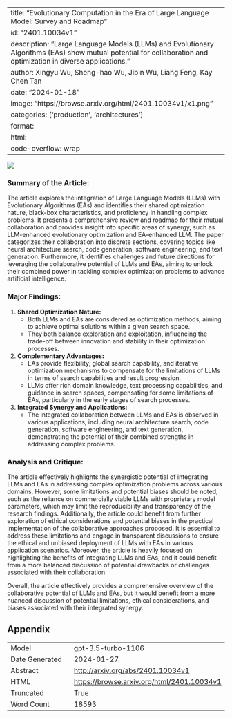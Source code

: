 
---
title: "Evolutionary Computation in the Era of Large Language Model: Survey and Roadmap"
id: "2401.10034v1"
description: "Large Language Models (LLMs) and Evolutionary Algorithms (EAs) show mutual potential for collaboration and optimization in diverse applications."
author: Xingyu Wu, Sheng-hao Wu, Jibin Wu, Liang Feng, Kay Chen Tan
date: "2024-01-18"
image: "https://browse.arxiv.org/html/2401.10034v1/x1.png"
categories: ['production', 'architectures']
format:
  html:
    code-overflow: wrap
---

![](https://browse.arxiv.org/html/2401.10034v1/x1.png)

### **Summary of the Article:**
The article explores the integration of Large Language Models (LLMs) with Evolutionary Algorithms (EAs) and identifies their shared optimization nature, black-box characteristics, and proficiency in handling complex problems. It presents a comprehensive review and roadmap for their mutual collaboration and provides insight into specific areas of synergy, such as LLM-enhanced evolutionary optimization and EA-enhanced LLM. The paper categorizes their collaboration into discrete sections, covering topics like neural architecture search, code generation, software engineering, and text generation. Furthermore, it identifies challenges and future directions for leveraging the collaborative potential of LLMs and EAs, aiming to unlock their combined power in tackling complex optimization problems to advance artificial intelligence.

### **Major Findings:**
1. **Shared Optimization Nature:**
    - Both LLMs and EAs are considered as optimization methods, aiming to achieve optimal solutions within a given search space.
    - They both balance exploration and exploitation, influencing the trade-off between innovation and stability in their optimization processes.

2. **Complementary Advantages:**
    - EAs provide flexibility, global search capability, and iterative optimization mechanisms to compensate for the limitations of LLMs in terms of search capabilities and result progression.
    - LLMs offer rich domain knowledge, text processing capabilities, and guidance in search spaces, compensating for some limitations of EAs, particularly in the early stages of search processes.

3. **Integrated Synergy and Applications:**
    - The integrated collaboration between LLMs and EAs is observed in various applications, including neural architecture search, code generation, software engineering, and text generation, demonstrating the potential of their combined strengths in addressing complex problems.

### **Analysis and Critique:**
The article effectively highlights the synergistic potential of integrating LLMs and EAs in addressing complex optimization problems across various domains. However, some limitations and potential biases should be noted, such as the reliance on commercially viable LLMs with proprietary model parameters, which may limit the reproducibility and transparency of the research findings. Additionally, the article could benefit from further exploration of ethical considerations and potential biases in the practical implementation of the collaborative approaches proposed. It is essential to address these limitations and engage in transparent discussions to ensure the ethical and unbiased deployment of LLMs with EAs in various application scenarios. Moreover, the article is heavily focused on highlighting the benefits of integrating LLMs and EAs, and it could benefit from a more balanced discussion of potential drawbacks or challenges associated with their collaboration.

Overall, the article effectively provides a comprehensive overview of the collaborative potential of LLMs and EAs, but it would benefit from a more nuanced discussion of potential limitations, ethical considerations, and biases associated with their integrated synergy.

## Appendix

|          |          |
|----------|----------|
| Model     | gpt-3.5-turbo-1106       |
| Date Generated     | 2024-01-27       |
| Abstract | [http://arxiv.org/abs/2401.10034v1](http://arxiv.org/abs/2401.10034v1)        |
| HTML     | [https://browse.arxiv.org/html/2401.10034v1](https://browse.arxiv.org/html/2401.10034v1)       |
| Truncated       | True       |
| Word Count       | 18593       |